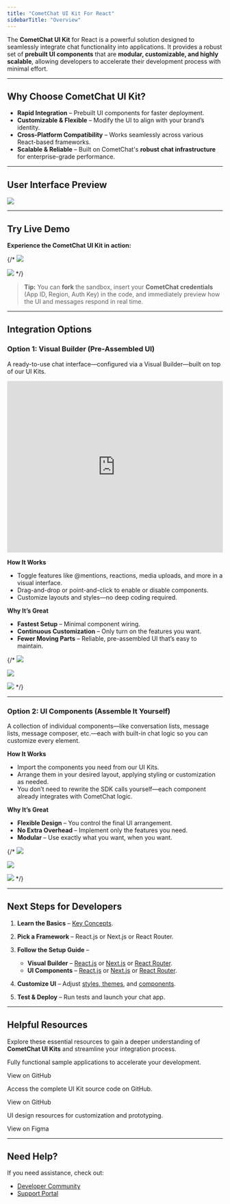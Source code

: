 ```yaml
---
title: "CometChat UI Kit For React"
sidebarTitle: "Overview"
---
```


The **CometChat UI Kit** for React is a powerful solution designed to seamlessly integrate chat functionality into applications. It provides a robust set of **prebuilt UI components** that are **modular, customizable, and highly scalable**, allowing developers to accelerate their development process with minimal effort.

***

## **Why Choose CometChat UI Kit?**

* **Rapid Integration** – Prebuilt UI components for faster deployment.
* **Customizable & Flexible** – Modify the UI to align with your brand’s identity.
* **Cross-Platform Compatibility** – Works seamlessly across various React-based frameworks.
* **Scalable & Reliable** – Built on CometChat's **robust chat infrastructure** for enterprise-grade performance.

***

## **User Interface Preview**

<Frame>
  <img src="/images/94312eb7-intro_web_screens-7ee27b256c54ea069273e198ec2aad4e.png" />
</Frame>

***

## **Try Live Demo**

**Experience the CometChat UI Kit in action:**

<CardGroup>

<Card 
title="Launch Live Demo" 
icon="play"
href="https://link.cometchat.com/cometchat-demo"
/>

<Card title="Edit in CodeSandbox"
icon="/images/CodeSandbox_Square_Logo.svg"
href="https://link.cometchat.com/react-conversation-list-message"
/>

</CardGroup>


{/* [<img src="/images/4cb1f653-F09F9A80_Launch_Live_Demo-007ACC.svg" />](https://link.cometchat.com/cometchat-demo)

[<img src="/images/30d34521-play-codesandbox.svg" />](https://link.cometchat.com/react-conversation-list-message) */}


> **Tip:** You can **fork** the sandbox, insert your **CometChat credentials** (App ID, Region, Auth Key) in the code, and immediately preview how the UI and messages respond in real time.

***

## **Integration Options**

### **Option 1: Visual Builder (Pre-Assembled UI)**

A ready-to-use chat interface—configured via a Visual Builder—built on top of our UI Kits.

<Frame>
  <iframe width="100%" height="400" src="https://www.youtube.com/embed/0mmX_3Ohnz8" title="YouTube video" frameBorder="0" allow="accelerometer; autoplay; clipboard-write; encrypted-media; gyroscope; picture-in-picture; web-share"></iframe>
</Frame>

**How It Works**

* Toggle features like @mentions, reactions, media uploads, and more in a visual interface.
* Drag-and-drop or point-and-click to enable or disable components.
* Customize layouts and styles—no deep coding required.

**Why It’s Great**

* **Fastest Setup** – Minimal component wiring.
* **Continuous Customization** – Only turn on the features you want.
* **Fewer Moving Parts** – Reliable, pre-assembled UI that’s easy to maintain.

{/* [<img src="/images/933f23d4-React.js-Guide-000000.svg" />](/ui-kit/react/builder-integration)

[<img src="/images/dd4acf05-Next.js-Guide-000000.svg" />](/ui-kit/react/builder-integration-nextjs)

[<img src="/images/45bba668-React20Router-Guide-000000.svg" />](/ui-kit/react/builder-integration-react-router) */}

<CardGroup cols={3}>

<Card
  title="React"
  icon="react"
  iconType="solid"
  href="/ui-kit/react/builder-integration"
  horizontal
/>

<Card
  title="Next.js"
  icon="code"
  iconType="solid"
  href="/ui-kit/react/builder-integration-nextjs"
  horizontal
/>

<Card
  title="React Router"
  icon="code"
  iconType="solid"
  href="/ui-kit/react/builder-integration-react-router"
  horizontal
/>

</CardGroup>

***

### **Option 2: UI Components (Assemble It Yourself)**

A collection of individual components—like conversation lists, message lists, message composer, etc.—each with built-in chat logic so you can customize every element.

**How It Works**

* Import the components you need from our UI Kits.
* Arrange them in your desired layout, applying styling or customization as needed.
* You don’t need to rewrite the SDK calls yourself—each component already integrates with CometChat logic.

**Why It’s Great**

* **Flexible Design** – You control the final UI arrangement.
* **No Extra Overhead** – Implement only the features you need.
* **Modular** – Use exactly what you want, when you want.

{/* [<img src="/images/933f23d4-React.js-Guide-000000.svg" />](/ui-kit/react/react-js-integration)

[<img src="/images/dd4acf05-Next.js-Guide-000000.svg" />](/ui-kit/react/next-js-integration)

[<img src="/images/45bba668-React20Router-Guide-000000.svg" />](/ui-kit/react/react-router-integration) */}

<CardGroup cols={3}>

<Card
  title="React"
  icon="react"
  iconType="solid"
  href="/ui-kit/react/react-js-integration"
  horizontal
/>

<Card
  title="Next.js"
  icon="code"
  iconType="solid"
  href="/ui-kit/react/builder-integration-nextjs"
  horizontal
/>

<Card
  title="React Router"
  icon="code"
  iconType="solid"
  href="/ui-kit/react/builder-integration-react-router"
  horizontal
/>

</CardGroup>

***

## **Next Steps for Developers**

1. **Learn the Basics** – [Key Concepts](/fundamentals/key-concepts).

2. **Pick a Framework** – React.js or Next.js or React Router.
 
3. **Follow the Setup Guide** –

   * **Visual Builder** – [React.js](/ui-kit/react/builder-integration) or [Next.js](/ui-kit/react/builder-integration-nextjs) or [React Router](/ui-kit/react/builder-integration-react-router).
   * **UI Components** – [React.js](/ui-kit/react/react-js-integration) or [Next.js](/ui-kit/react/next-js-integration) or [React Router](/ui-kit/react/react-router-integration).

4. **Customize UI** – Adjust [styles, themes](/ui-kit/react/theme), and [components](/ui-kit/react/components-overview).

5. **Test & Deploy** – Run tests and launch your chat app.

***

## **Helpful Resources**

Explore these essential resources to gain a deeper understanding of **CometChat UI Kits** and streamline your integration process.

<CardGroup>

<Card title="React Sample App" href="https://github.com/cometchat/cometchat-uikit-react/tree/v6/sample-app">

  Fully functional sample applications to accelerate your development.

  View on GitHub

</Card>

<Card title="UI Kit Source Code" href="https://github.com/cometchat/cometchat-uikit-react/tree/v6">

  Access the complete UI Kit source code on GitHub.

  View on GitHub

</Card>

<Card title="Figma Design File" href="https://www.figma.com/community/file/1442863561340379957/cometchat-ui-kit-for-web">

  UI design resources for customization and prototyping.

  View on Figma

</Card>

</CardGroup>

***

## **Need Help?**

If you need assistance, check out:

* [Developer Community](http://community.cometchat.com/)
* [Support Portal](https://help.cometchat.com/hc/en-us/requests/new)
